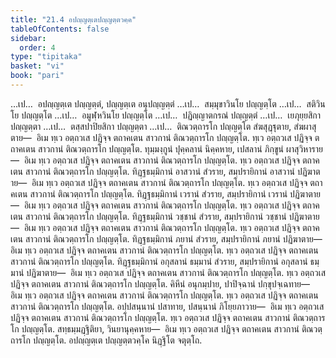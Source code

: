 ```yaml
---
title: "21.4 อปญฺญตฺเตปญฺญตฺตวคฺค"
tableOfContents: false
sidebar:
  order: 4
type: "tipitaka"
basket: "vi"
book: "pari"
---
```



<DynamicBreadcrumb />

<Division number="500" book="pari">

<Paragraph number="2423" book="pari">
…เป…  อปญฺญตฺเต ปญฺญตฺตํ, ปญฺญตฺเต อนุปญฺญตฺตํ …เป…  สมฺมุขาวินโย ปญฺญตฺโต …เป…  สติวินโย ปญฺญตฺโต …เป…  อมูฬฺหวินโย ปญฺญตฺโต …เป…  ปฏิญฺญาตกรณํ ปญฺญตฺตํ …เป…  เยภุยฺยสิกา ปญฺญตฺตา …เป…  ตสฺสปาปิยสิกา ปญฺญตฺตา …เป…  ติณวตฺถารโก ปญฺญตฺโต สํฆสุฏฺฐุตาย, สํฆผาสุตาย—  อิเม ทฺเว อตฺถวเส ปฏิจฺจ ตถาคเตน สาวกานํ ติณวตฺถารโก ปญฺญตฺโต.
</Paragraph>

<Paragraph number="2424" book="pari">
ทฺเว อตฺถวเส ปฏิจฺจ ตถาคเตน สาวกานํ ติณวตฺถารโก ปญฺญตฺโต. ทุมฺมงฺกูนํ ปุคฺคลานํ นิคฺคหาย, เปสลานํ ภิกฺขูนํ ผาสุวิหาราย—  อิเม ทฺเว อตฺถวเส ปฏิจฺจ ตถาคเตน สาวกานํ ติณวตฺถารโก ปญฺญตฺโต.
</Paragraph>

<Paragraph number="2425" book="pari">
ทฺเว อตฺถวเส ปฏิจฺจ ตถาคเตน สาวกานํ ติณวตฺถารโก ปญฺญตฺโต. ทิฏฺฐธมฺมิกานํ อาสวานํ สํวราย, สมฺปรายิกานํ อาสวานํ ปฏิฆาตาย—  อิเม ทฺเว อตฺถวเส ปฏิจฺจ ตถาคเตน สาวกานํ ติณวตฺถารโก ปญฺญตฺโต.
</Paragraph>

<Paragraph number="2426" book="pari">
ทฺเว อตฺถวเส ปฏิจฺจ ตถาคเตน สาวกานํ ติณวตฺถารโก ปญฺญตฺโต. ทิฏฺฐธมฺมิกานํ เวรานํ สํวราย, สมฺปรายิกานํ เวรานํ ปฏิฆาตาย—  อิเม ทฺเว อตฺถวเส ปฏิจฺจ ตถาคเตน สาวกานํ ติณวตฺถารโก ปญฺญตฺโต.
</Paragraph>

<Paragraph number="2427" book="pari">
ทฺเว อตฺถวเส ปฏิจฺจ ตถาคเตน สาวกานํ ติณวตฺถารโก ปญฺญตฺโต. ทิฏฺฐธมฺมิกานํ วชฺชานํ สํวราย, สมฺปรายิกานํ วชฺชานํ ปฏิฆาตาย—  อิเม ทฺเว อตฺถวเส ปฏิจฺจ ตถาคเตน สาวกานํ ติณวตฺถารโก ปญฺญตฺโต.
</Paragraph>

<Paragraph number="2428" book="pari">
ทฺเว อตฺถวเส ปฏิจฺจ ตถาคเตน สาวกานํ ติณวตฺถารโก ปญฺญตฺโต. ทิฏฺฐธมฺมิกานํ ภยานํ สํวราย, สมฺปรายิกานํ ภยานํ ปฏิฆาตาย—  อิเม ทฺเว อตฺถวเส ปฏิจฺจ ตถาคเตน สาวกานํ ติณวตฺถารโก ปญฺญตฺโต.
</Paragraph>

<Paragraph number="2429" book="pari">
ทฺเว อตฺถวเส ปฏิจฺจ ตถาคเตน สาวกานํ ติณวตฺถารโก ปญฺญตฺโต. ทิฏฺฐธมฺมิกานํ อกุสลานํ ธมฺมานํ สํวราย, สมฺปรายิกานํ อกุสลานํ ธมฺมานํ ปฏิฆาตาย—  อิเม ทฺเว อตฺถวเส ปฏิจฺจ ตถาคเตน สาวกานํ ติณวตฺถารโก ปญฺญตฺโต.
</Paragraph>

<Paragraph number="2430" book="pari">
ทฺเว อตฺถวเส ปฏิจฺจ ตถาคเตน สาวกานํ ติณวตฺถารโก ปญฺญตฺโต. คิหีนํ อนุกมฺปาย, ปาปิจฺฉานํ ปกฺขุปจฺเฉทาย—  อิเม ทฺเว อตฺถวเส ปฏิจฺจ ตถาคเตน สาวกานํ ติณวตฺถารโก ปญฺญตฺโต.
</Paragraph>

<Paragraph number="2431" book="pari">
ทฺเว อตฺถวเส ปฏิจฺจ ตถาคเตน สาวกานํ ติณวตฺถารโก ปญฺญตฺโต. อปฺปสนฺนานํ ปสาทาย, ปสนฺนานํ ภิโยฺยภาวาย—  อิเม ทฺเว อตฺถวเส ปฏิจฺจ ตถาคเตน สาวกานํ ติณวตฺถารโก ปญฺญตฺโต.
</Paragraph>

<Paragraph number="2432" book="pari">
ทฺเว อตฺถวเส ปฏิจฺจ ตถาคเตน สาวกานํ ติณวตฺถารโก ปญฺญตฺโต. สทฺธมฺมฏฺฐิติยา, วินยานุคฺคหาย—  อิเม ทฺเว อตฺถวเส ปฏิจฺจ ตถาคเตน สาวกานํ ติณวตฺถารโก ปญฺญตฺโต.

</Paragraph>
</Division>

<Paragraph number="2433" type="center" book="pari">
อปญฺญตฺเต ปญฺญตฺตวคฺโค นิฏฺฐิโต จตุตฺโถ.
</Paragraph>